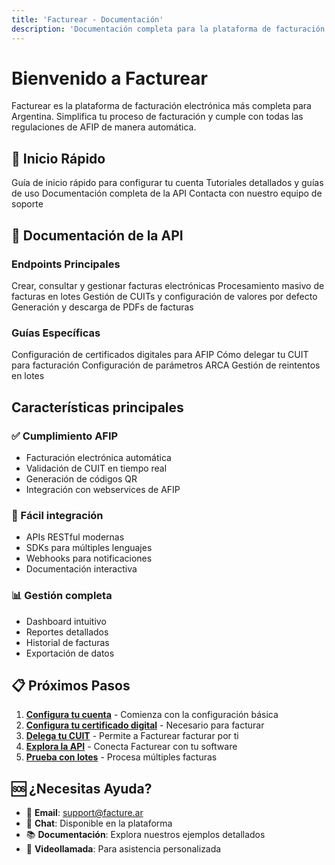 ```yaml
---
title: 'Facturear - Documentación'
description: 'Documentación completa para la plataforma de facturación electrónica Facturear'
---
```


# Bienvenido a Facturear

Facturear es la plataforma de facturación electrónica más completa para Argentina. Simplifica tu proceso de facturación y cumple con todas las regulaciones de AFIP de manera automática.

## 🚀 Inicio Rápido

<CardGroup cols={2}>
  <Card title="🚀 Comenzar" icon="rocket" href="/es/getting-started">
    Guía de inicio rápido para configurar tu cuenta
  </Card>
  <Card title="📚 Guías" icon="book" href="/es/guides/certificado-digital">
    Tutoriales detallados y guías de uso
  </Card>
  <Card title="🔌 API Reference" icon="code" href="/es/api-reference">
    Documentación completa de la API
  </Card>
  <Card title="🆘 Soporte" icon="life-ring" href="mailto:support@facture.ar">
    Contacta con nuestro equipo de soporte
  </Card>
</CardGroup>

## 📖 Documentación de la API

### Endpoints Principales

<CardGroup cols={2}>
  <Card title="📄 Facturas" icon="file-text" href="/es/api-reference/invoices">
    Crear, consultar y gestionar facturas electrónicas
  </Card>
  <Card title="📦 Lotes" icon="package" href="/es/api-reference/get-batches">
    Procesamiento masivo de facturas en lotes
  </Card>
  <Card title="🏢 CUITs" icon="building" href="/es/api-reference/cuits">
    Gestión de CUITs y configuración de valores por defecto
  </Card>
  <Card title="📄 PDFs" icon="download" href="/es/api-reference/pdf">
    Generación y descarga de PDFs de facturas
  </Card>
</CardGroup>

### Guías Específicas

<CardGroup cols={2}>
  <Card title="🔐 Certificado Digital" icon="shield" href="/es/guides/certificado-digital">
    Configuración de certificados digitales para AFIP
  </Card>
  <Card title="👥 Delegación de CUIT" icon="users" href="/es/guides/delegacion">
    Cómo delegar tu CUIT para facturación
  </Card>
  <Card title="⚙️ Parámetros ARCA" icon="settings" href="/es/api-reference/arca-parameters">
    Configuración de parámetros ARCA
  </Card>
  <Card title="🔄 Reintentos" icon="refresh-cw" href="/es/api-reference/retry-batch-item">
    Gestión de reintentos en lotes
  </Card>
</CardGroup>

## Características principales

### ✅ Cumplimiento AFIP

- Facturación electrónica automática
- Validación de CUIT en tiempo real
- Generación de códigos QR
- Integración con webservices de AFIP

### 🔧 Fácil integración

- APIs RESTful modernas
- SDKs para múltiples lenguajes
- Webhooks para notificaciones
- Documentación interactiva

### 📊 Gestión completa

- Dashboard intuitivo
- Reportes detallados
- Historial de facturas
- Exportación de datos


## 📋 Próximos Pasos

1. **[Configura tu cuenta](/es/getting-started)** - Comienza con la configuración básica
2. **[Configura tu certificado digital](/es/guides/certificado-digital)** - Necesario para facturar
3. **[Delega tu CUIT](/es/guides/delegacion)** - Permite a Facturear facturar por ti
4. **[Explora la API](/es/api-reference)** - Conecta Facturear con tu software
5. **[Prueba con lotes](/es/api-reference/get-batches)** - Procesa múltiples facturas

## 🆘 ¿Necesitas Ayuda?

- 📧 **Email**: support@facture.ar
- 💬 **Chat**: Disponible en la plataforma
- 📚 **Documentación**: Explora nuestros ejemplos detallados
- 🎥 **Videollamada**: Para asistencia personalizada

